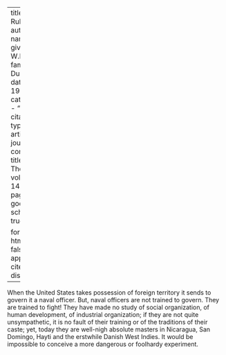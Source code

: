 
---
title: 'Naval Ruler'
author:
  - name:
      given: W.E.B.
      family: Du Bois
date: May 1917
categories: 
  - ""
citation: 
  type: article-journal
  container-title: The Crisis
  volume: 14
  issue: 1
  page: 9
google-scholar: true

format:
  html:
    toc: false
    appendix-cite-as: display
---



When the United States takes possession of foreign territory it sends to govern it a naval officer. But, naval officers are not trained to govern. They are trained to fight! They have made no study of social organization, of human development, of industrial organization; if they are not quite unsympathetic, it is no fault of their training or of the traditions of their caste; yet, today they are well-nigh absolute masters in Nicaragua, San Domingo, Hayti and the erstwhile Danish West Indies. It would be impossible to conceive a more dangerous or foolhardy experiment.


